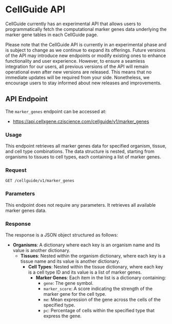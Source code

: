 # CellGuide API

CellGuide currently has an experimental API that allows users to programmatically fetch the computational marker genes data underlying the marker gene tables in each CellGuide page.

Please note that the CellGuide API is currently in an experimental phase and is subject to change as we continue to expand its offerings. Future versions of the API may introduce new endpoints or modify existing ones to enhance functionality and user experience. However, to ensure a seamless integration for our users, all previous versions of the API will remain operational even after new versions are released. This means that no immediate updates will be required from your side. Nonetheless, we encourage users to stay informed about new releases and improvements.

## API Endpoint

The `marker_genes` endpoint can be accessed at:

- https://api.cellxgene.cziscience.com/cellguide/v1/marker_genes

### Usage

This endpoint retrieves all marker genes data for specified organism, tissue, and cell type combinations. The data structure is nested, starting from organisms to tissues to cell types, each containing a list of marker genes.

### Request

`GET /cellguide/v1/marker_genes`

### Parameters

This endpoint does not require any parameters. It retrieves all available marker genes data.

### Response

The response is a JSON object structured as follows:

- **Organisms**: A dictionary where each key is an organism name and its value is another dictionary.
  - **Tissues**: Nested within the organism dictionary, where each key is a tissue name and its value is another dictionary.
    - **Cell Types**: Nested within the tissue dictionary, where each key is a cell type ID and its value is a list of marker genes.
      - **Marker Genes**: Each item in the list is a dictionary containing:
        - `gene`: The gene symbol.
        - `marker_score`: A score indicating the strength of the marker gene for the cell type.
        - `me`: Mean expression of the gene across the cells of the specified type.
        - `pc`: Percentage of cells within the specified type that express the gene.
